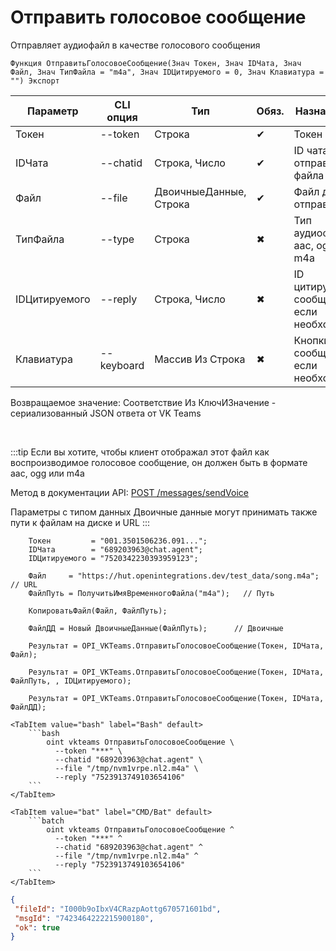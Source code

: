 ﻿---
sidebar_position: 3
description: Отправить голосовое сообщение и другие функции для работы с VKTeams в Открытом пакете интеграций - бесплатной open-source библиотеке интеграций для 1С:Предприятие 8, OneScript и CLI
keywords: [1C, 1С, 1С:Предприятие, 1С:Предприятие 8.3, API, Интеграция, Сервисы, Обмен, OneScript, CLI, VKTeams]
---


# Отправить голосовое сообщение
 Отправляет аудиофайл в качестве голосового сообщения



`Функция ОтправитьГолосовоеСообщение(Знач Токен, Знач IDЧата, Знач Файл, Знач ТипФайла = "m4a", Знач IDЦитируемого = 0, Знач Клавиатура = "") Экспорт`

  | Параметр | CLI опция | Тип | Обяз. | Назначение |
  |-|-|-|-|-|
  | Токен | --token | Строка | &#x2714; | Токен бота |
  | IDЧата | --chatid | Строка, Число | &#x2714; | ID чата для отправки файла |
  | Файл | --file | ДвоичныеДанные, Строка | &#x2714; | Файл для отправки |
  | ТипФайла | --type | Строка | &#x2716; | Тип аудиофайла: aac, ogg или m4a |
  | IDЦитируемого | --reply | Строка, Число | &#x2716; | ID цитируемого сообщения, если необходимо |
  | Клавиатура | --keyboard | Массив Из Строка | &#x2716; | Кнопки к сообщению, если необходимо |

  
  Возвращаемое значение:   Соответствие Из КлючИЗначение - сериализованный JSON ответа от VK Teams

<br/>

:::tip
Если вы хотите, чтобы клиент отображал этот файл как воспроизводимое голосовое сообщение, он должен быть в формате aac, ogg или m4a

Метод в документации API: [POST /messages/sendVoice](https://teams.vk.com/botapi/#/messages/post_messages_sendVoice)

Параметры с типом данных Двоичные данные могут принимать также пути к файлам на диске и URL
:::
<br/>



```bsl title="Пример использования для 1С:Предприятие/OneScript"
    Токен         = "001.3501506236.091...";
    IDЧата        = "689203963@chat.agent";
    IDЦитируемого = "7520342230393959123";

    Файл     = "https://hut.openintegrations.dev/test_data/song.m4a";        // URL
    ФайлПуть = ПолучитьИмяВременногоФайла("m4a");   // Путь

    КопироватьФайл(Файл, ФайлПуть);

    ФайлДД = Новый ДвоичныеДанные(ФайлПуть);      // Двоичные

    Результат = OPI_VKTeams.ОтправитьГолосовоеСообщение(Токен, IDЧата, Файл);

    Результат = OPI_VKTeams.ОтправитьГолосовоеСообщение(Токен, IDЧата, ФайлПуть, , IDЦитируемого);

    Результат = OPI_VKTeams.ОтправитьГолосовоеСообщение(Токен, IDЧата, ФайлДД);
```
    

 <Tabs>
  
    <TabItem value="bash" label="Bash" default>
        ```bash
            oint vkteams ОтправитьГолосовоеСообщение \
              --token "***" \
              --chatid "689203963@chat.agent" \
              --file "/tmp/nvm1vrpe.nl2.m4a" \
              --reply "7523913749103654106"
        ```
    </TabItem>
  
    <TabItem value="bat" label="CMD/Bat" default>
        ```batch
            oint vkteams ОтправитьГолосовоеСообщение ^
              --token "***" ^
              --chatid "689203963@chat.agent" ^
              --file "/tmp/nvm1vrpe.nl2.m4a" ^
              --reply "7523913749103654106"
        ```
    </TabItem>
</Tabs>


```json title="Результат"
{
 "fileId": "I000b9oIbxV4CRazpAottg670571601bd",
 "msgId": "7423464222215900180",
 "ok": true
}
```
